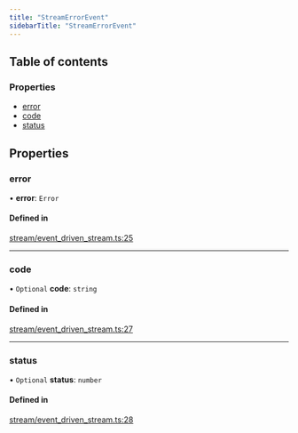 ```yaml
---
title: "StreamErrorEvent"
sidebarTitle: "StreamErrorEvent"
---
```


## Table of contents

### Properties

- [error](/xdks/typescript/reference/interfaces/StreamErrorEvent#error)
- [code](/xdks/typescript/reference/interfaces/StreamErrorEvent#code)
- [status](/xdks/typescript/reference/interfaces/StreamErrorEvent#status)

## Properties

### error

• **error**: `Error`

#### Defined in

[stream/event_driven_stream.ts:25](https://github.com/xdevplatform/xdk/blob/298ca9350d035e40e7c8ee0753c50052819a41e2/xdk/typescript/src/stream/event_driven_stream.ts#L25)

___

### code

• `Optional` **code**: `string`

#### Defined in

[stream/event_driven_stream.ts:27](https://github.com/xdevplatform/xdk/blob/298ca9350d035e40e7c8ee0753c50052819a41e2/xdk/typescript/src/stream/event_driven_stream.ts#L27)

___

### status

• `Optional` **status**: `number`

#### Defined in

[stream/event_driven_stream.ts:28](https://github.com/xdevplatform/xdk/blob/298ca9350d035e40e7c8ee0753c50052819a41e2/xdk/typescript/src/stream/event_driven_stream.ts#L28)
